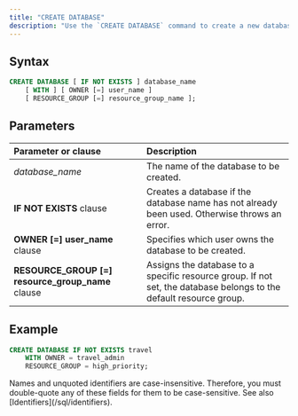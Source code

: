 ```yaml
---
title: "CREATE DATABASE"
description: "Use the `CREATE DATABASE` command to create a new database."
---
```


## Syntax

```sql
CREATE DATABASE [ IF NOT EXISTS ] database_name
    [ WITH ] [ OWNER [=] user_name ]
    [ RESOURCE_GROUP [=] resource_group_name ];
```

## Parameters

| Parameter or clause      | Description                                                                                   |
| :----------------------- | :-------------------------------------------------------------------------------------------- |
| _database_name_         | The name of the database to be created.                                                       |
| **IF NOT EXISTS** clause | Creates a database if the database name has not already been used. Otherwise throws an error. |
| **OWNER [=] user_name** clause | Specifies which user owns the database to be created. |
| **RESOURCE_GROUP [=] resource_group_name** clause| Assigns the database to a specific resource group. If not set, the database belongs to the default resource group. |

## Example

```sql
CREATE DATABASE IF NOT EXISTS travel
    WITH OWNER = travel_admin
    RESOURCE_GROUP = high_priority;
```

<Note>
Names and unquoted identifiers are case-insensitive. Therefore, you must double-quote any of these fields for them to be case-sensitive. See also [Identifiers](/sql/identifiers).

</Note>

